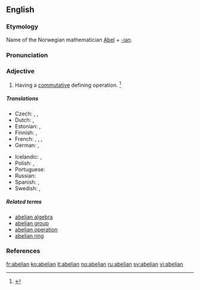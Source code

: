 {{also|Abelian}}
==English==
{{wikipedia|abelian|lang=en}}

===Etymology===
Name of the Norwegian mathematician [[w:Niels Henrik Abel|Abel]] + [[-ian]].

===Pronunciation===
{{a|US}} {{IPA|/əˈbi.li.ən/|/əˈbil.jən/}}

===Adjective===
{{en-adj|-}}

# {{mathematics}} Having a [[commutative]] defining operation. {{defdate|Mid 19<sup>th</sup> century.}}<ref>{{reference-book | last =| first = | authorlink =  | coauthors =  | editor =Brown, Lesley  | others =  | title = The Shorter Oxford English Dictionary | origdate =  | origyear = 1933| origmonth =  | url =  | format =  | accessdate =  | accessyear =  | accessmonth =  | edition = 5th | date =  | year =2003| month =  | publisher =Oxford University Press  | location =Oxford, UK | language =  | id =  | doi = | isbn =978-0-19-860575-7 | lccn = | ol = | pages =3| chapter =  | chapterurl =  | quote =}}</ref>

=====Translations=====

{{trans-top|math: of a group}}
* Czech: {{t-|cs|Abelova|f}}, {{t-|cs|abelovská|f}}, {{t-|cs|komutativní}}
* Dutch: {{t-|nl|abels}}, {{t+|nl|commutatief}}
* Estonian: {{t-|et|Abeli}}, {{t-|et|kommutatiivne}}
* Finnish: {{t-|fi|abelinen}}, {{t-|fi|kommutatiivinen}}
* French: {{t+|fr|abélien|m}}, {{t+|fr|abélienne|f}}, {{t+|fr|commutatif|m}}, {{t+|fr|commutative|f}}
* German: {{t-|de|abelsch}}, {{t+|de|kommutativ}}
{{trans-mid}}
* Icelandic: {{t-|is|Abel-|m}}, {{t-|is|abelskur|m}}
* Polish: {{t-|pl|abelowa|f}}, {{t-|pl|przemienna|f}}
* Portuguese: {{t-|pt|abeliano}}
* Russian: {{t+|ru|абелев|tr=ábelev}}
* Spanish: {{t-|es|abeliano}}, {{t-|es|conmutativo}}
* Swedish: {{t+|sv|abelsk}}, {{t+|sv|kommutativ}}
{{trans-bottom}}

=====Related terms=====
* [[abelian algebra]]
* [[abelian group]]
* [[abelian operation]] <!-- less widely attested -->
* [[abelian ring]]

===References===
<references/>

[[fr:abelian]]
[[ko:abelian]]
[[it:abelian]]
[[no:abelian]]
[[ru:abelian]]
[[sv:abelian]]
[[vi:abelian]]